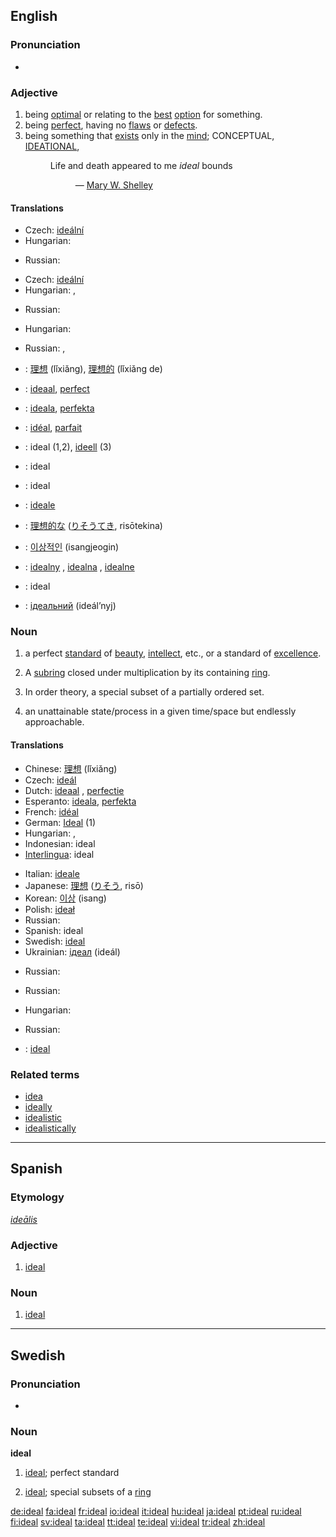 {{see|idéal}}
{{wikipedia}}
==English==

===Pronunciation===
*{{audio|en-us-ideal.ogg|Audio (US)}}

===Adjective===
{{en-adj}}

# being [[optimal]] or relating to the [[best]] [[option]] for something.
# being [[perfect]], having no [[flaw]]s or [[defect]]s.
# being something that [[exist]]s only in the [[mind]]; CONCEPTUAL, [[ideational|IDEATIONAL]],
#:Life and death appeared to me ''ideal'' bounds
#::— [[Wikipedia:Mary W. Shelley|Mary W. Shelley]]

====Translations====
{{trans-top|being optimal}}
*Czech: [[ideální]]
*Hungarian: {{t|hu|ideális}}
{{trans-mid}}
*Russian: {{t|ru|идеальный|tr=id'eál’nyj}}
{{trans-bottom}}

{{trans-top|being perfect}}
*Czech: [[ideální]]
*Hungarian: {{t|hu|tökéletes}}, {{t|hu|eszményi}}
{{trans-mid}}
*Russian: {{t|ru|идеальный|tr=id'eál’nyj}}
{{trans-bottom}}

{{trans-top|conceptual}}
*Hungarian: {{t|hu|képzelt}}
{{trans-mid}}
*Russian: {{t|ru|идеальный|tr=id'eál’nyj}}, {{t|ru|абстракный|tr=abstráktnyj}}
{{trans-bottom}}

{{checktrans-top}}
*{{ttbc|Chinese}}: [[理想]] (lǐxiǎng), [[理想的]] (lǐxiǎng de)
*{{ttbc|Dutch}}: [[ideaal]], [[perfect]]
*{{ttbc|Esperanto}}: [[ideala]], [[perfekta]]
*{{ttbc|French}}: [[idéal]], [[parfait]]
*{{ttbc|German}}: ideal (1,2), [[ideell]] (3)
*{{ttbc|Indonesian}}: ideal
*{{ttbc|Interlingua}}: ideal
{{checktrans-mid}}
*{{ttbc|Italian}}: [[ideale]]
*{{ttbc|Japanese}}: [[理想的な]] ([[りそうてき]], risōtekina)
*{{ttbc|Korean}}: [[이상적인]] (isangjeogin)
*{{ttbc|Polish}}: [[idealny]] {{m}}, [[idealna]] {{f}}, [[idealne]] {{n}}
*{{ttbc|Spanish}}: ideal
*{{ttbc|Ukrainian}}: [[iдеальний]] (ideál’nyj)
{{checktrans-bottom}}

===Noun===
{{en-noun}}

# a perfect [[standard]] of [[beauty]], [[intellect]], etc., or a standard of [[excellence]].
# {{algebra}} A [[subring]] closed under multiplication by its containing [[ring]].
# {{mathematics}} In order theory, a special subset of a partially ordered set.
# an unattainable state/process in a given time/space but endlessly approachable.

====Translations====
{{trans-top|a perfect standard of beauty, intellect, etc.}}
*Chinese: [[理想]] (lǐxiǎng)
*Czech: [[ideál]] {{m}}
*Dutch: [[ideaal]] {{n}}, [[perfectie]] {{f}}
*Esperanto: [[ideala]], [[perfekta]]
*French: [[idéal]] {{m}}
*German: [[Ideal]] {{n}} (1)
*Hungarian: {{t|hu|eszmény}}, {{t|hu|ideál}}
*Indonesian: ideal
*[[Interlingua]]: ideal
{{trans-mid}}
*Italian: [[ideale]] {{m}}
*Japanese: [[理想]] ([[りそう]], risō)
*Korean: [[이상]] (isang)
*Polish: [[ideał]] {{m}}
*Russian: {{t|ru|идеал|m|tr=id'eál}}
*Spanish: ideal
*Swedish: [[#Swedish|ideal]] {{n}}
*Ukrainian: [[iдеал]] (ideál) {{m}}
{{trans-bottom}}

{{trans-top|''(algebra)''}}
{{trans-mid}}
*Russian: {{t|ru|идеал|m|tr=id'eál}}
{{trans-bottom}}

{{trans-top|''(mathematics)''}}
{{trans-mid}}
*Russian: {{t|ru|идеал|m|tr=id'eál}}
{{trans-bottom}}

{{trans-top|an unattainable state}}
*Hungarian: {{t|hu|ábránd}}
{{trans-mid}}
*Russian: {{t|ru|идеал|m|tr=id'eál}}
{{trans-bottom}}

{{checktrans-top}}
*{{ttbc|Swedish}}: [[#Swedish|ideal]] {{n}}
{{checktrans-bottom}}

===Related terms===
*[[idea]]
*[[ideally]]
*[[idealistic]]
*[[idealistically]]

----

==Spanish==

===Etymology===
{{L.|es}} ''[[idealis|ideālis]]''

===Adjective===
{{es-adj|pl=ideales}}

# [[#English|ideal]]

===Noun===
{{es-noun-m|pl=ideales}}

# [[#English|ideal]]

----

==Swedish==

===Pronunciation===
*{{audio|Sv-ideal.ogg|audio}}

===Noun===
{{sv-noun-n-zero}}
'''ideal''' {{n}}

# [[#English|ideal]]; perfect standard
# {{context|maths|lang=sv}} [[#English|ideal]]; special subsets of a [[ring]]

[[de:ideal]]
[[fa:ideal]]
[[fr:ideal]]
[[io:ideal]]
[[it:ideal]]
[[hu:ideal]]
[[ja:ideal]]
[[pt:ideal]]
[[ru:ideal]]
[[fi:ideal]]
[[sv:ideal]]
[[ta:ideal]]
[[tt:ideal]]
[[te:ideal]]
[[vi:ideal]]
[[tr:ideal]]
[[zh:ideal]]